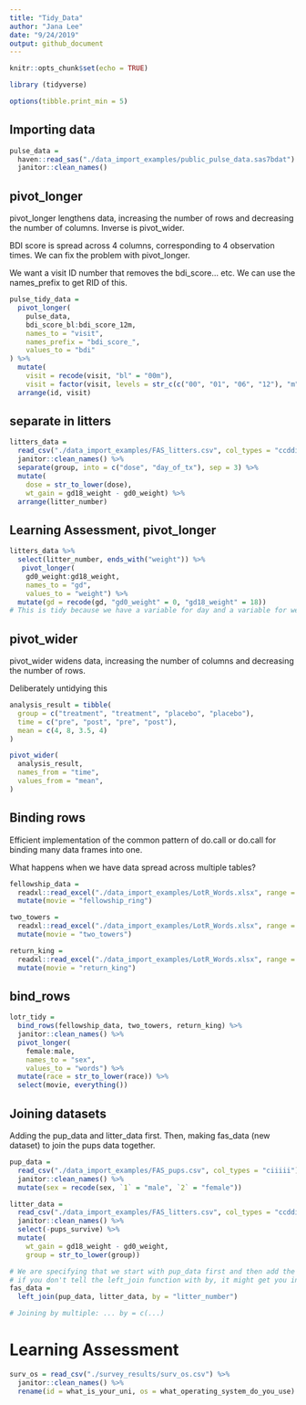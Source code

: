 ```yaml
---
title: "Tidy_Data"
author: "Jana Lee"
date: "9/24/2019"
output: github_document
---
```


```r
knitr::opts_chunk$set(echo = TRUE)

library (tidyverse)

options(tibble.print_min = 5)
```

## Importing data
```r
pulse_data =
  haven::read_sas("./data_import_examples/public_pulse_data.sas7bdat") %>%
  janitor::clean_names()
```

## pivot_longer
pivot_longer lengthens data, increasing the number of rows and decreasing the number of columns. Inverse is pivot_wider.

BDI score is spread across 4 columns, corresponding to 4 observation times. We can fix the problem with pivot_longer.

We want a visit ID number that removes the bdi_score... etc. We can use the names_prefix to get RID of this.
```r
pulse_tidy_data = 
  pivot_longer(
    pulse_data, 
    bdi_score_bl:bdi_score_12m,
    names_to = "visit",
    names_prefix = "bdi_score_",
    values_to = "bdi"
) %>%
  mutate(
    visit = recode(visit, "bl" = "00m"),
    visit = factor(visit, levels = str_c(c("00", "01", "06", "12"), "m"))) %>%
  arrange(id, visit)
```

## separate in litters
```r
litters_data = 
  read_csv("./data_import_examples/FAS_litters.csv", col_types = "ccddiiii") %>% 
  janitor::clean_names() %>%
  separate(group, into = c("dose", "day_of_tx"), sep = 3) %>%
  mutate(
    dose = str_to_lower(dose),
    wt_gain = gd18_weight - gd0_weight) %>%
  arrange(litter_number)
```

## Learning Assessment, pivot_longer
```r
litters_data %>% 
  select(litter_number, ends_with("weight")) %>% 
   pivot_longer(
    gd0_weight:gd18_weight,
    names_to = "gd", 
    values_to = "weight") %>% 
  mutate(gd = recode(gd, "gd0_weight" = 0, "gd18_weight" = 18))
# This is tidy because we have a variable for day and a variable for weight rather than using values in the variable names.
```


## pivot_wider
pivot_wider widens data, increasing the number of columns and decreasing the number of rows.

Deliberately untidying this
```r
analysis_result = tibble(
  group = c("treatment", "treatment", "placebo", "placebo"),
  time = c("pre", "post", "pre", "post"),
  mean = c(4, 8, 3.5, 4)
)

pivot_wider(
  analysis_result,
  names_from = "time",
  values_from = "mean",
)
```

## Binding rows
Efficient implementation of the common pattern of do.call or do.call for binding many data frames into one.

What happens when we have data spread across multiple tables?
```r
fellowship_data = 
  readxl::read_excel("./data_import_examples/LotR_Words.xlsx", range = "B3:D6") %>%
  mutate(movie = "fellowship_ring")

two_towers = 
  readxl::read_excel("./data_import_examples/LotR_Words.xlsx", range = "F3:H6") %>%
  mutate(movie = "two_towers")

return_king = 
  readxl::read_excel("./data_import_examples/LotR_Words.xlsx", range = "J3:L6") %>%
  mutate(movie = "return_king")
```

## bind_rows
```r
lotr_tidy = 
  bind_rows(fellowship_data, two_towers, return_king) %>%
  janitor::clean_names() %>%
  pivot_longer(
    female:male,
    names_to = "sex", 
    values_to = "words") %>%
  mutate(race = str_to_lower(race)) %>% 
  select(movie, everything()) 
```


## Joining datasets
Adding the pup_data and litter_data first. Then, making fas_data (new dataset) to join the pups data together. 
```r
pup_data = 
  read_csv("./data_import_examples/FAS_pups.csv", col_types = "ciiiii") %>%
  janitor::clean_names() %>%
  mutate(sex = recode(sex, `1` = "male", `2` = "female")) 

litter_data = 
  read_csv("./data_import_examples/FAS_litters.csv", col_types = "ccddiiii") %>%
  janitor::clean_names() %>%
  select(-pups_survive) %>%
  mutate(
    wt_gain = gd18_weight - gd0_weight,
    group = str_to_lower(group))

# We are specifying that we start with pup_data first and then add the litter_data)
# if you don't tell the left_join function with by, it might get you into trouble. It is smart and tries to join by itself
fas_data =
  left_join(pup_data, litter_data, by = "litter_number")

# Joining by multiple: ... by = c(...)
```

# Learning Assessment
```r
surv_os = read_csv("./survey_results/surv_os.csv") %>% 
  janitor::clean_names() %>% 
  rename(id = what_is_your_uni, os = what_operating_system_do_you_use)


```


